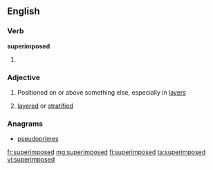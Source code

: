 ==English==

===Verb===
'''superimposed'''

# {{past of|superimpose}}

===Adjective===
{{en-adj}}

# Positioned on or above something else, especially in [[layer]]s
# {{geology}} [[layered]] or [[stratified]]

===Anagrams===
* [[pseudoprimes#English|pseudoprimes]]

[[fr:superimposed]]
[[mg:superimposed]]
[[fi:superimposed]]
[[ta:superimposed]]
[[vi:superimposed]]